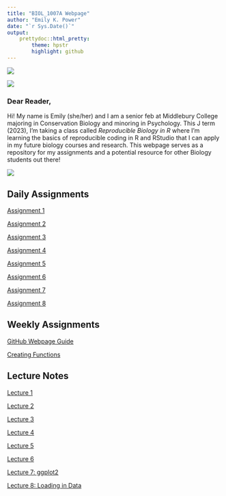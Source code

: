 ```yaml
---
title: "BIOL_1007A Webpage"
author: "Emily K. Power"
date: "`r Sys.Date()`"
output: 
    prettydoc::html_pretty:
        theme: hpstr
        highlight: github
---
```

![](Images/webpage_photo.jpg) 


![](Images/Page_Break_Graphic_D2460FF10315A.png)

### Dear Reader,  
  Hi! My name is Emily (she/her) and I am a senior feb at Middlebury College majoring in Conservation Biology and minoring in Psychology. This J term (2023), I'm taking a class called *Reproducible Biology in R* where I'm learning the basics of reproducible coding in R and RStudio that I can apply in my future biology courses and research. This webpage serves as a repository for my assignments and a potential resource for other Biology students out there!   


![](Images/Page_Break_Graphic_D2460FF10315A.png)


## Daily Assignments

[Assignment 1](Daily Assignments/Assignment_1.html)

[Assignment 2](Daily Assignments/Assignment_2.html)

[Assignment 3](Daily Assignments/Assignment_3.html)

[Assignment 4](Daily Assignments/Assignment_4.html)

[Assignment 5](Daily Assignments/Assignment_5.html)

[Assignment 6](Daily Assignments/Assignment_6.html)

[Assignment 7](Daily Assignments/Assignment_7.html)

[Assignment 8](Daily Assignments/Assignment_8.html)

## Weekly Assignments

[GitHub Webpage Guide](Weekly Assignments/Weekly_Assignment_1.html)

[Creating Functions](Weekly Assignments/Weekly_Assignment_2.html)

## Lecture Notes

[Lecture 1](.html)

[Lecture 2](.html)

[Lecture 3](.html)

[Lecture 4](.html)

[Lecture 5](.html)

[Lecture 6](.html)

[Lecture 7: ggplot2](Lecture Notes/2023-01-24-ggplot.html)

[Lecture 8: Loading in Data](Lecture Notes/2023-01-26-loading-data.html)